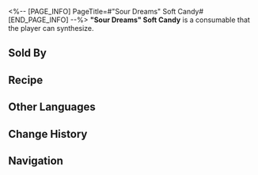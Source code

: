 <%-- [PAGE_INFO]
PageTitle=#"Sour Dreams" Soft Candy#
[END_PAGE_INFO] --%>
{{Consumable Infobox
|id          = 401026
|image       = Item Sour Dreams Soft Candy.png
|type        = undefined
|rarity      = 2
|effect      = Upon use, immediately heals a single ally by 24% of their Max HP plus 300 extra Max HP.
|description = A highly affordable snack that holds the same status as fried rice in reality. It is enjoyed by both the poor and the wealthy for its intensely sour flavor.
|effectType  = 
|effectType2 = 
|effectType3 = 
|recipe      = {{cx|Source missing}}
|source1     = [[Omni-Synthesizer]]
|source2     = [[Popcorn Food Truck]]
|source3     = 
}}
{{Description|''"Caution: Its excessive acidity may awake you from your dream."''}}
'''"Sour Dreams" Soft Candy''' is a consumable that the player can synthesize.

==Sold By==
{{Shop Availability}}

==Recipe==
{{Recipe
|type            = Synthesis
|group           = Consumable
|Quantum Ripples = 2
|Tranquility     = 2
|sort            = Quantum Ripples;Tranquility
}}

==Other Languages==
{{Other Languages
|en   = "Sour Dreams" Soft Candy
|zhs  = 「酸梦」牌软糖
|zht  = 「酸夢」牌軟糖
|ja   = 「サワードリーム」キャンディ
|ko   = 「새콤한 꿈」 소프트 캔디
|es   = Caramelo blando "Sueños agrios"
|fr   = Bonbon « Rêve acide »
|ru   = Мармеладка «Кислые сны»
|th   = "Sour Dreams" Soft Candy
|vi   = Kẹo Dẻo "Giấc Mơ Chua"
|de   = Kaubonbons „Saure Träume“
|id   = "Sour Dreams" Soft Candy
|pt   = Bala Mastigável "Sonhos Azedos"
}}

==Change History==
{{Change History|2.0}}

==Navigation==
{{Consumable Navbox}}